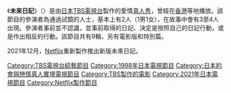{{多個問題|
{{roughtranslation|time=2014-11-20T09:37:29+00:00}}
{{unreferenced|time=2014-11-20T09:37:29+00:00}}
{{Expand|time=2014-11-08T08:57:57+00:00}}
}}
《'''未來日記'''》（{{lang-ja|未来日記}}）是由[[日本|日本]][[TBS電視台|TBS電視台]]製作的愛情[[真人秀|真人秀]]，曾經在[[香港|香港]]等地播放。該節目的參演者為通過試鏡的人士，基本上有2人（1男1女），在故事中會有3至4人出現。參演者事前並不認識，並事前取得的日記、決定是按照自己的日記行動，或是作出相反的行動。該節目共有9輯，另有電影版和特別篇。

2021年12月，[[Netflix|Netflix]]重新製作推出新版未來日記。

{{japan-tv-stub}}
{{DEFAULTSORT:Mirai Nikki}}
[[Category:TBS電視台綜藝節目|Category:TBS電視台綜藝節目]]
[[Category:1998年日本電視節目|Category:1998年日本電視節目]]
[[Category:日本約會與戀情真人實境電視節目|Category:日本約會與戀情真人實境電視節目]]
[[Category:TBS製作的電影|Category:TBS製作的電影]]
[[Category:2021年日本電視節目|Category:2021年日本電視節目]]
[[Category:Netflix製作節目|Category:Netflix製作節目]]